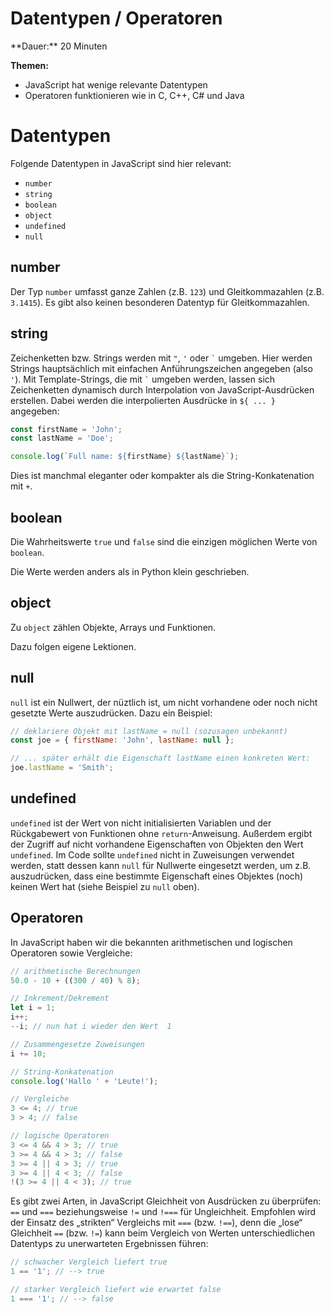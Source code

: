 
# Datentypen / Operatoren

<Callout>
  **Dauer:** 20 Minuten

  **Themen:**
  - JavaScript hat wenige relevante Datentypen
  - Operatoren funktionieren wie in C, C++, C# und Java
</Callout>

# Datentypen

Folgende Datentypen in JavaScript sind hier relevant:

- `number`
- `string`
- `boolean`
- `object`
- `undefined`
- `null`

## number

Der Typ `number` umfasst ganze Zahlen (z.B. `123`) und 
Gleitkommazahlen (z.B. `3.1415`). Es gibt also keinen 
besonderen Datentyp für Gleitkommazahlen.

## string

Zeichenketten bzw. Strings werden mit `"`, `'` oder `` ` `` 
umgeben. Hier werden Strings hauptsächlich mit einfachen 
Anführungszeichen angegeben (also `'`). Mit Template-Strings,
die mit `` ` `` umgeben werden, lassen sich Zeichenketten 
dynamisch durch Interpolation von JavaScript-Ausdrücken erstellen. 
Dabei werden die interpolierten Ausdrücke in
`${ ... }` angegeben:

```js
const firstName = 'John';
const lastName = 'Doe';

console.log(`Full name: ${firstName} ${lastName}`);
```

Dies ist manchmal eleganter oder kompakter als die String-Konkatenation mit `+`.

## boolean

Die Wahrheitswerte `true` und `false` sind 
die einzigen möglichen Werte von `boolean`.

<Callout type="warning">
Die Werte werden anders als in Python klein geschrieben.
</Callout>

## object

Zu `object` zählen Objekte, Arrays und Funktionen. 

Dazu folgen eigene Lektionen.

## null

`null` ist ein Nullwert, der nüztlich ist, um nicht vorhandene oder 
noch nicht gesetzte Werte auszudrücken. Dazu ein Beispiel:

```js
// deklariere Objekt mit lastName = null (sozusagen unbekannt)
const joe = { firstName: 'John', lastName: null };

// ... später erhält die Eigenschaft lastName einen konkreten Wert:
joe.lastName = 'Smith';
```

## undefined

`undefined` ist der Wert von nicht initialisierten Variablen und der Rückgabewert
von Funktionen ohne `return`-Anweisung. Außerdem ergibt der Zugriff auf nicht vorhandene Eigenschaften
von Objekten den Wert `undefined`. Im Code sollte `undefined` nicht in Zuweisungen verwendet werden,
statt dessen kann `null` für Nullwerte eingesetzt werden, um z.B. auszudrücken, dass eine bestimmte
Eigenschaft eines Objektes (noch) keinen Wert hat (siehe Beispiel zu `null` oben).

## Operatoren

In JavaScript haben wir die bekannten arithmetischen 
und logischen Operatoren sowie Vergleiche:

```js
// arithmetische Berechnungen
50.0 - 10 + ((300 / 40) % 8);

// Inkrement/Dekrement
let i = 1;
i++;
--i; // nun hat i wieder den Wert  1

// Zusammengesetze Zuweisungen
i += 10;

// String-Konkatenation
console.log('Hallo ' + 'Leute!');

// Vergleiche
3 <= 4; // true
3 > 4; // false

// logische Operatoren
3 <= 4 && 4 > 3; // true
3 >= 4 && 4 > 3; // false
3 >= 4 || 4 > 3; // true
3 >= 4 || 4 < 3; // false
!(3 >= 4 || 4 < 3); // true
```

Es gibt zwei Arten, in JavaScript Gleichheit von Ausdrücken zu 
überprüfen: `==` und `===` beziehungsweise `!=` und `!===` für 
Ungleichheit. Empfohlen wird der Einsatz des „strikten“
Vergleichs mit `===` (bzw. `!==`), denn die „lose“ Gleichheit 
`==` (bzw. `!=`) kann beim Vergleich von Werten unterschiedlichen 
Datentyps zu unerwarteten Ergebnissen führen:

```js
// schwacher Vergleich liefert true
1 == '1'; // --> true

// starker Vergleich liefert wie erwartet false
1 === '1'; // --> false
```
